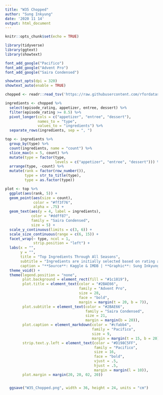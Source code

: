 ```yaml
---
title: "W35 Chopped"
author: "Sung Inkyung"
date: '2020 11 14'
output: html_document
---
```


```r
knitr::opts_chunk$set(echo = TRUE)
```

```r
library(tidyverse)
library(ggtext)
library(showtext)

font_add_google("Pacifico")
font_add_google("Advent Pro")
font_add_google("Saira Condensed")

showtext_opts(dpi = 320)
showtext_auto(enable = TRUE)
```


```r
chopped <- readr::read_tsv('https://raw.githubusercontent.com/rfordatascience/tidytuesday/master/data/2020/2020-08-25/chopped.tsv')

```


```r
ingredients <- chopped %>% 
  select(episode_rating, appetizer, entree, dessert) %>% 
  filter(episode_rating >= 8.5) %>% 
  pivot_longer(cols = c("appetizer", "entree", "dessert"),
               names_to = "type",
               values_to = "ingredients") %>% 
  separate_rows(ingredients, sep = ", ")

top <- ingredients %>% 
  group_by(type) %>% 
  count(ingredients, name = "count") %>% 
  slice_max(n = 5, count) %>% 
  mutate(type = factor(type, 
                       levels = c("appetizer", "entree", "dessert"))) %>% 
  arrange(type, -count) %>% 
  mutate(rank = factor(row_number()),
         type = str_to_title(type),
         type = as.factor(type))

plot <- top %>% 
  ggplot(aes(rank, 5)) +
  geom_point(aes(size = count),
             color = "#ff3f76",
             alpha = .75) +
  geom_text(aes(y = 4, label = ingredients),
            color = "#ddff87",
            family = "Saira Condensed",
            size = 5) +
  scale_y_continuous(limits = c(3, 6)) +
  scale_size_continuous(range = c(6, 15)) +
  facet_wrap(~ type, ncol = 1, 
             strip.position = "left") +
  labs(x = "",
       y = "",
       title = "Top Ingredients Through All Seasons",
       subtitle = "Ingredients are initially selected based on rating above 8.5 per episode across 45 seasons",
       caption = "**Source**: Kaggle & IMDB | **Graphic**: Sung Inkyung") +
  theme_void() +
  theme(legend.position = "none",
        plot.background = element_rect(fill = "#1c1819"),
        plot.title = element_text(color = "#2BAE66",
                                  family = "Advent Pro",
                                  size = 28,
                                  face = "bold",
                                  margin = margin(t = 20, b = 7)),
        plot.subtitle = element_text(color = "#2BAE66",
                                     family = "Saira Condensed",
                                     size = 21,
                                     margin = margin(b = 20)),
        plot.caption = element_markdown(color = "#cfabb4",
                                        family = "Pacifico",
                                        size = 9,
                                        margin = margin(t = 15, b = 20)),
        strip.text.y.left = element_text(color = "#D198C5FF",
                                         family = "Pacifico",
                                         size = 16,
                                         face = "bold",
                                         vjust = .5,
                                         hjust = .5,
                                         margin = margin(l = 10)),
        plot.margin = margin(20, 20, 02, 20))


  ggsave("W35_Chopped.png", width = 36, height = 24, units = "cm")
```

